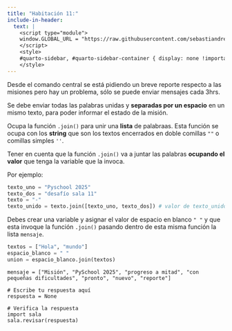 ```yaml
---
title: "Habitación 11:"
include-in-header:
  text: |
    <script type="module">
    window.GLOBAL_URL = "https://raw.githubusercontent.com/sebastiandres/pyscape/refs/heads/main/quarto/rooms/sala_11.py";
    </script>
    <style>
    #quarto-sidebar, #quarto-sidebar-container { display: none !important; }
    </style>
---
```


Desde el comando central se está pidiendo un breve reporte respecto a las misiones pero hay un problema, sólo se
puede enviar mensajes cada 3hrs.

Se debe enviar todas las palabras unidas y __separadas por un espacio__ en un mismo texto, para poder informar el estado de la misión.


<div class="alert alert-info">
Ocupa la función `.join()` para unir una **lista** de palabraas. Esta función se ocupa con los **string** que son
los textos encerrados en doble comillas `""` o comillas simples `''`.

Tener en cuenta que la función `.join()` va a juntar las palabras **ocupando el valor** que tenga la variable que la invoca.

Por ejemplo:
```python
texto_uno = "Pyschool 2025"
texto_dos = "desafío sala 11"
texto = "-"
texto_unido = texto.join([texto_uno, texto_dos]) # valor de texto_unido: Pyschool 2025-desafío sala 11
```

</div>

::: {.callout-tip title="Pista" collapse="true"}
Debes crear una variable y asignar el valor de espacio en blanco `" "` y que esta invoque la función `.join()` pasando dentro de esta misma función
la lista `mensaje`.

```python
textos = ["Hola", "mundo"]
espacio_blanco = " "
union = espacio_blanco.join(textos)
```
:::

```pyodide-python
mensaje = ["Misión", "PySchool 2025", "progreso a mitad", "con pequeñas dificultades", "pronto", "nuevo", "reporte"]

# Escribe tu respuesta aquí
respuesta = None

# Verifica la respuesta
import sala
sala.revisar(respuesta)
```